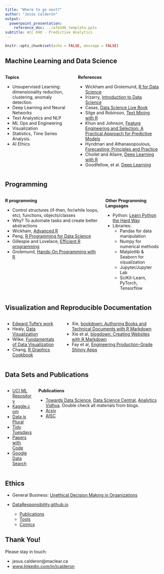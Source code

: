 ```yaml
---
title: "Where to go next?"
author: "Jesús Calderón"
output:
  powerpoint_presentation:
    reference_doc: ../afm346_template.pptx
subtitle: ACC 690 - Predictive Analytics
---
```


```r
knitr::opts_chunk$set(echo = FALSE, message = FALSE)
```

## Machine Learning and Data Science

::::::{.columns}
:::{.column}

**Topics**

+ Unsupervised Learning: dimensionality reduction, clustering, anomaly detection.
+ Deep Learning and Neural Networks
+ Text Analystics and NLP
+ ML Ops and Engineering
+ Visualization
+ Statistics, Time Series Analysis.
+ AI Ethics

:::
:::{.column}

**References**

+ Wickham and Grolemund, [R for Data Science](https://r4ds.had.co.nz/)
+ Irizarry, [Introduction to Data Science](https://rafalab.github.io/dsbook/)
+ Casas, [Data Science Live Book](https://livebook.datascienceheroes.com/)
+ Silge and Robinson, [Text Mining with R](https://www.tidytextmining.com/) 
+ Khun and Johnson, [Feature Engineering and Selection: A Practical Approach for Predictive Models](http://www.feat.engineering/)
+ Hyndman and Athanasopoulous, [Forecasting: Principles and Practice](https://otexts.com/fpp2/)
+ Chollet and Allaire, [Deep Learning with R](https://www.manning.com/books/deep-learning-with-r)
+ Goodfellow, et al. [Deep Learning](https://www.deeplearningbook.org/)

:::
::::::


## Programming

::::::{.columns}
:::{.column}

**R programming**

+ Control structures (if-then, for/while loops, etc), functions, objects/classes
+ Why? To automate tasks and create better abstractions
+ Wickham, [Advanced R](https://adv-r.hadley.nz/)
+ Peng, [R Programming for Data Science](https://bookdown.org/rdpeng/rprogdatascience/)
+ Gillespie and Lovelace, [Efficient R programming](https://csgillespie.github.io/efficientR/)
+ Grolemund, [Hands-On Programming with R](https://rstudio-education.github.io/hopr/)

:::
:::{.column}

**Other Programming Languages**

+ Python: [Learn Python the Hard Way](https://learnpythonthehardway.org/)
+ Libraries:
  - Pandas for data manipulation
  - Numpy for numerical methods
  - Matplotlib & Seaborn for visualization
  - Jupyter/Jupyter Lab
  - SciKit-Learn, PyTorch, Tensorflow

:::
::::::

## Visualization and Reproducible Documentation

::::::{.columns}
:::{.column}

+ [Edward Tufte's work](https://www.edwardtufte.com)
+ Healy, [Data Visualization](https://socviz.co/)
+ Wilke, [Fundamentals of Data Visualization](https://clauswilke.com/dataviz/)
+ Chang, [R Graphics Cookbook](https://r-graphics.org/)

:::
:::{.column}

+ Xie, [bookdown: Authoring Books and Technical Documents with R Markdown](https://bookdown.org/yihui/bookdown/)
+ Xie et al, [blogdown: Creating Websites with R Markdown](https://bookdown.org/yihui/blogdown/)
+ Fay et al, [Engineering Production-Grade Shinny Apps](https://engineering-shiny.org/)

:::
::::::

## Data Sets and Publications

::::::{.columns}
:::{.column}

+ [UCI ML Repository](https://archive.ics.uci.edu/ml/index.php)
+ [Kaggle.com](https://www.kaggle.com/)
+ [Data is Plural](https://www.data-is-plural.com/)
+ [Tidy Tuesdays](https://github.com/rfordatascience/tidytuesday)
+ [Papers with Code](https://paperswithcode.com/)
+ [Google Data Search](https://datasetsearch.research.google.com/)

:::
:::{.column}

**Publications**

+ [Towards Data Science](https://towardsdatascience.com/), [Data Science Central](https://www.datasciencecentral.com/), [Analytics Vidhya](https://www.analyticsvidhya.com/). Double check all materials from blogs.
+ [Arxiv](https://arxiv.org/)
+ [AISC](https://www.youtube.com/channel/UCfk3pS8cCPxOgoleriIufyg)

:::
::::::

## Ethics


+ General Business: [Unethical Decision Making in Organizations](https://www.coursera.org/learn/unethical-decision-making)
+ [DataResponsibility.github.io](https://dataresponsibly.github.io/)

  * [Publications](https://dataresponsibly.github.io/publications/)
  * [Tools](https://dataresponsibly.github.io/tools/)
  * [Comics](https://dataresponsibly.github.io/comics/)

## Thank You!

Please stay in touch:

+ jesus.calderon@maclear.ca
+ [www.linkedin.com/in/jcalderon](https://www.linkedin.com/in/jcalderon)
